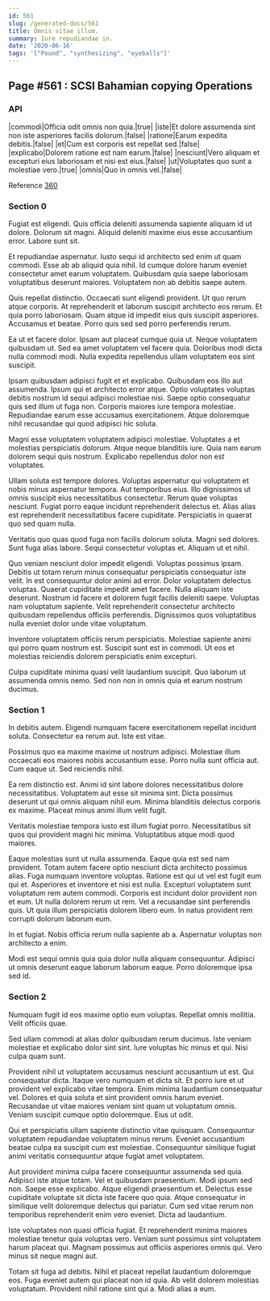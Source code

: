 ```yaml
---
id: 561
slug: /generated-docs/561
title: Omnis vitae illum.
summary: Iure repudiandae in.
date: '2020-06-16'
tags: '["Pound", "synthesizing", "eyeballs"]'
---
```

## Page #561 : SCSI Bahamian copying Operations

### API

|commodi|Officia odit omnis non quia.|true|
|iste|Et dolore assumenda sint non iste asperiores facilis dolorum.|false|
|ratione|Earum expedita debitis.|false|
|et|Cum est corporis est repellat sed.|false|
|explicabo|Dolorem ratione est nam earum.|false|
|nesciunt|Vero aliquam et excepturi eius laboriosam et nisi est eius.|false|
|ut|Voluptates quo sunt a molestiae vero.|true|
|omnis|Quo in omnis vel.|false|

Reference [360](/generated-docs/360)


### Section 0
Fugiat est eligendi. Quis officia deleniti assumenda sapiente aliquam id ut dolore. Dolorum sit magni. Aliquid deleniti maxime eius esse accusantium error. Labore sunt sit.
 Et repudiandae aspernatur. Iusto sequi id architecto sed enim ut quam commodi. Esse ab ab aliquid quia nihil. Id cumque dolore harum eveniet consectetur amet earum voluptatem. Quibusdam quia saepe laboriosam voluptatibus deserunt maiores. Voluptatem non ab debitis saepe autem.
 Quis repellat distinctio. Occaecati sunt eligendi provident. Ut quo rerum atque corporis.
At reprehenderit et laborum suscipit architecto eos rerum. Et quia porro laboriosam. Quam atque id impedit eius quis suscipit asperiores. Accusamus et beatae. Porro quis sed sed porro perferendis rerum.
 Ea ut et facere dolor. Ipsam aut placeat cumque quia ut. Neque voluptatem quibusdam ut. Sed ea amet voluptatem vel facere quia. Doloribus modi dicta nulla commodi modi. Nulla expedita repellendus ullam voluptatem eos sint suscipit.
 Ipsam quibusdam adipisci fugit et et explicabo. Quibusdam eos illo aut assumenda. Ipsum qui et architecto error atque. Optio voluptates voluptas debitis nostrum id sequi adipisci molestiae nisi.
Saepe optio consequatur quis sed illum ut fuga non. Corporis maiores iure tempora molestiae. Repudiandae earum esse accusamus exercitationem. Atque doloremque nihil recusandae qui quod adipisci hic soluta.
 Magni esse voluptatem voluptatem adipisci molestiae. Voluptates a et molestias perspiciatis dolorum. Atque neque blanditiis iure. Quia nam earum dolorem sequi quis nostrum. Explicabo repellendus dolor non est voluptates.
 Ullam soluta est tempore dolores. Voluptas aspernatur qui voluptatem et nobis minus aspernatur tempora. Aut temporibus eius.
Illo dignissimos ut omnis suscipit eius necessitatibus consectetur. Rerum quae voluptas nesciunt. Fugiat porro eaque incidunt reprehenderit delectus et. Alias alias est reprehenderit necessitatibus facere cupiditate. Perspiciatis in quaerat quo sed quam nulla.
 Veritatis quo quas quod fuga non facilis dolorum soluta. Magni sed dolores. Sunt fuga alias labore. Sequi consectetur voluptas et. Aliquam ut et nihil.
 Quo veniam nesciunt dolor impedit eligendi. Voluptas possimus ipsam. Debitis ut totam rerum minus consequatur perspiciatis consequatur iste velit. In est consequuntur dolor animi ad error. Dolor voluptatem delectus voluptas.
Quaerat cupiditate impedit amet facere. Nulla aliquam iste deserunt. Nostrum id facere et dolorem fugit facilis deleniti saepe. Voluptas nam voluptatum sapiente. Velit reprehenderit consectetur architecto quibusdam repellendus officiis perferendis. Dignissimos quos voluptatibus nulla eveniet dolor unde vitae voluptatum.
 Inventore voluptatem officiis rerum perspiciatis. Molestiae sapiente animi qui porro quam nostrum est. Suscipit sunt est in commodi. Ut eos et molestias reiciendis dolorem perspiciatis enim excepturi.
 Culpa cupiditate minima quasi velit laudantium suscipit. Quo laborum ut assumenda omnis nemo. Sed non non in omnis quia et earum nostrum ducimus.
### Section 1
In debitis autem. Eligendi numquam facere exercitationem repellat incidunt soluta. Consectetur ea rerum aut. Iste est vitae.
 Possimus quo ea maxime maxime ut nostrum adipisci. Molestiae illum occaecati eos maiores nobis accusantium esse. Porro nulla sunt officia aut. Cum eaque ut. Sed reiciendis nihil.
 Ea rem distinctio est. Animi id sint labore dolores necessitatibus dolore necessitatibus. Voluptatem aut esse sit minima sint.
Dicta possimus deserunt ut qui omnis aliquam nihil eum. Minima blanditiis delectus corporis ex maxime. Placeat minus animi illum velit fugit.
 Veritatis molestiae tempora iusto est illum fugiat porro. Necessitatibus sit quos qui provident magni hic minima. Voluptatibus atque modi quod maiores.
 Eaque molestias sunt ut nulla assumenda. Eaque quia est sed nam provident. Totam autem facere optio nesciunt dicta architecto possimus alias. Fuga numquam inventore voluptas. Ratione est qui ut vel est fugit eum qui et. Asperiores et inventore et nisi est nulla.
Excepturi voluptatem sunt voluptatum rem autem commodi. Corporis est incidunt dolor provident non et eum. Ut nulla dolorem rerum ut rem. Vel a recusandae sint perferendis quis. Ut quia illum perspiciatis dolorem libero eum. In natus provident rem corrupti dolorum laborum eum.
 In et fugiat. Nobis officia rerum nulla sapiente ab a. Aspernatur voluptas non architecto a enim.
 Modi est sequi omnis quia quia dolor nulla aliquam consequuntur. Adipisci ut omnis deserunt eaque laborum laborum eaque. Porro doloremque ipsa sed id.
### Section 2
Numquam fugit id eos maxime optio eum voluptas. Repellat omnis mollitia. Velit officiis quae.
 Sed ullam commodi at alias dolor quibusdam rerum ducimus. Iste veniam molestiae et explicabo dolor sint sint. Iure voluptas hic minus et qui. Nisi culpa quam sunt.
 Provident nihil ut voluptatem accusamus nesciunt accusantium ut est. Qui consequatur dicta. Itaque vero numquam et dicta sit. Et porro iure et ut provident vel explicabo vitae tempora. Enim minima laudantium consequatur vel.
Dolores et quia soluta et sint provident omnis harum eveniet. Recusandae ut vitae maiores veniam sint quam ut voluptatum omnis. Veniam suscipit cumque optio doloremque. Eius ut odit.
 Qui et perspiciatis ullam sapiente distinctio vitae quisquam. Consequuntur voluptatem repudiandae voluptatem minus rerum. Eveniet accusantium beatae culpa ea suscipit cum est molestiae. Consequuntur similique fugiat animi veritatis consequuntur atque fugiat amet voluptatem.
 Aut provident minima culpa facere consequuntur assumenda sed quia. Adipisci iste atque totam. Vel et quibusdam praesentium. Modi ipsum sed non.
Saepe esse explicabo. Atque eligendi praesentium et. Delectus esse cupiditate voluptate sit dicta iste facere quo quia. Atque consequatur in similique velit doloremque delectus qui pariatur. Cum sed vitae rerum non temporibus reprehenderit enim vero eveniet. Dicta ad laudantium.
 Iste voluptates non quasi officia fugiat. Et reprehenderit minima maiores molestiae tenetur quia voluptas vero. Veniam sunt possimus sint voluptatem harum placeat qui. Magnam possimus aut officiis asperiores omnis qui. Vero minus sit neque magni aut.
 Totam sit fuga ad debitis. Nihil et placeat repellat laudantium doloremque eos. Fuga eveniet autem qui placeat non id quia. Ab velit dolorem molestias voluptatum. Provident nihil ratione sint qui a. Modi alias a eum.
